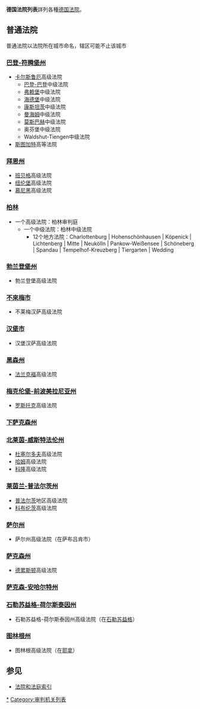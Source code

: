 {{Expand|time=2010-10-06}}
'''德国法院列表'''詳列各種[[德国法院|德国法院]]。

==普通法院==
普通法院以法院所在城市命名，辖区可能不止该城市

===[[巴登-符腾堡州|巴登-符腾堡州]]===
*[[卡尔斯鲁厄|卡尔斯鲁厄]]高级法院
**[[巴登-巴登|巴登-巴登]]中级法院
**[[弗赖堡|弗赖堡]]中级法院
**[[海德堡|海德堡]]中级法院
**[[康斯坦茨|康斯坦茨]]中级法院
**[[曼海姆|曼海姆]]中级法院
**[[莫斯巴赫|莫斯巴赫]]中级法院
**奥芬堡中级法院
**Waldshut-Tiengen中级法院
*[[斯图加特|斯图加特]]高等法院

===[[巴伐利亚州|拜恩州]]===
*[[班贝格|班贝格]]高级法院
*[[纽伦堡|纽伦堡]]高级法院
*[[慕尼黑|慕尼黑]]高级法院

===[[柏林|柏林]]===
*一个高级法院：柏林审判庭
**一个中级法院：柏林中级法院
***12个地方法院：Charlottenburg | Hohenschönhausen | Köpenick | Lichtenberg | Mitte | Neukölln | Pankow-Weißensee | Schöneberg | Spandau | Tempelhof-Kreuzberg | Tiergarten | Wedding

===[[勃兰登堡州|勃兰登堡州]]===
*勃兰登堡高级法院

===[[不來梅市|不來梅市]]===
*不莱梅汉萨高级法院

===[[汉堡市|汉堡市]]===
*汉堡汉萨高级法院

===[[黑森州|黑森州]]===
*[[法兰克福|法兰克福]]高级法院

===[[梅克伦堡-前波美拉尼亚州|梅克伦堡-前波美拉尼亚州]]===
*[[罗斯托克|罗斯托克]]高级法院

===[[下萨克森州|下萨克森州]]===

===[[北莱茵-威斯特法伦州|北莱茵-威斯特法伦州]]===
*[[杜塞尔多夫|杜塞尔多夫]]高级法院
*[[哈姆|哈姆]]高级法院
*[[科隆|科隆]]高级法院

===[[莱茵兰-普法尔茨州|莱茵兰-普法尔茨州]]===
*[[普法尔茨|普法尔茨]]地区高级法院
*[[科布伦茨|科布伦茨]]高级法院

===[[萨尔州|萨尔州]]===
*萨尔州高级法院（在萨布吕肯市）

===[[萨克森州|萨克森州]]===
*[[德累斯顿|德累斯顿]]高级法院

===[[萨克森-安哈尔特州|萨克森-安哈尔特州]]===

===[[石勒苏益格-荷尔斯泰因州|石勒苏益格-荷尔斯泰因州]]===
*石勒苏益格-荷尔斯泰因州高级法院（在[[石勒苏益格|石勒苏益格]]）

===[[图林根州|图林根州]]===
*图林根高级法院（在[[耶拿|耶拿]]）

==参见==
*[[法院和法庭索引|法院和法庭索引]]

[[Category:德国法院|*]]
[[Category:审判机关列表|Category:审判机关列表]]
